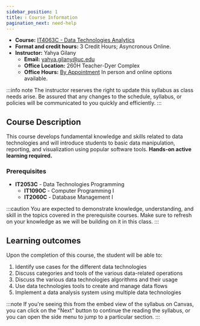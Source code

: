 ```yaml
---
sidebar_position: 1
title: ℹ️ Course Information
pagination_next: need-help
---
```


* **Course:** [IT4063C - Data Technologies Analytics](#)
* **Format and credit hours:** 3 Credit Hours; Asyncronous Online.
* **Instructor:** Yahya Gilany
  * **Email:** [yahya.gilany@uc.edu](mailto:yahya.gilany@uc.edu)
  * **Office Location:** 260H Teacher-Dyer Complex
  * **Office Hours:** [By Appointment](https://outlook.office.com/bookwithme/user/51a66b9182c440388f473454d11f6654@ucmail.uc.edu/meetingtype/kfkJ62C3kEOQT5wrt9WaDA2?anonymous&ep=mlink) In person and online options available.

:::info note
The instructor reserves the right to update this syllabus as class needs arise. Be assured that any changes to the schedule, syllabus, or policies will be communicated to you quickly and efficiently.
:::

## Course Description
This course develops fundamental knowledge and skills related to data technologies and will introduce students to basic data manipulation, reporting, and visualization using popular software tools. **Hands-on active learning required.** 

### Prerequisites
* **IT2053C** - Data Technologies Programming
  * **IT1090C** - Computer Programming I
  * **IT2060C** - Database Management I

:::caution
You are expected to demonstrate knowledge, understanding, and skill in the topics covered in the prerequisite courses. Make sure to refresh on your knowledge as we will be building on it in this class.
:::

## Learning outcomes
Upon the completion of this course, the student will be able to:
1. Identify use cases for the different data technologies
2. Discuss categories and tools of the various data-related operations
3. Discuss the various data technologies algorithms and their usage
4. Use data technologies tools to create and manage data flows
5. Implement a data analysis system using multiple data technologies

<!-- TODO: Update this section -->
<!-- ### You will learn how to:
1. Use Source Version Control (Git - GitHub)
2. Use Python for Data Analytics
3. Use Tableau for Data Analytics -->

:::note
If you're seeing this from the embed view of the syllabus on Canvas, you can click on the "Next" button to continue the reading the syllabus, or you can open the side menu to jump to a particular section.
:::